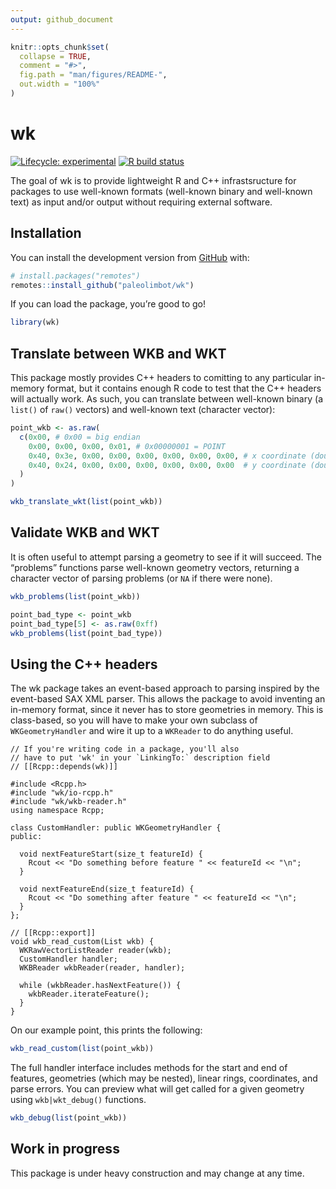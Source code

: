 ```yaml
---
output: github_document
---
```


<!-- README.md is generated from README.Rmd. Please edit that file -->

```r
knitr::opts_chunk$set(
  collapse = TRUE,
  comment = "#>",
  fig.path = "man/figures/README-",
  out.width = "100%"
)
```

# wk

<!-- badges: start -->
[![Lifecycle: experimental](https://img.shields.io/badge/lifecycle-experimental-orange.svg)](https://www.tidyverse.org/lifecycle/#experimental)
[![R build status](https://github.com/paleolimbot/wk/workflows/R-CMD-check/badge.svg)](https://github.com/paleolimbot/wk/actions)
<!-- badges: end -->

The goal of wk is to provide lightweight R and C++ infrastsructure for packages to use well-known formats (well-known binary and well-known text) as input and/or output without requiring external software.

## Installation

You can install the development version from [GitHub](https://github.com/) with:

``` r
# install.packages("remotes")
remotes::install_github("paleolimbot/wk")
```

If you can load the package, you're good to go!

```r
library(wk)
```

## Translate between WKB and WKT

This package mostly provides C++ headers to comitting to any particular in-memory format, but it contains enough R code to test that the C++ headers will actually work. As such, you can translate between well-known binary (a `list()` of `raw()` vectors) and well-known text (character vector):

```r
point_wkb <- as.raw(
  c(0x00, # 0x00 = big endian
    0x00, 0x00, 0x00, 0x01, # 0x00000001 = POINT
    0x40, 0x3e, 0x00, 0x00, 0x00, 0x00, 0x00, 0x00, # x coordinate (double)
    0x40, 0x24, 0x00, 0x00, 0x00, 0x00, 0x00, 0x00  # y coordinate (double)
  )
)

wkb_translate_wkt(list(point_wkb))
```

## Validate WKB and WKT

It is often useful to attempt parsing a geometry to see if it will succeed. The "problems" functions parse well-known geometry vectors, returning a character vector of parsing problems (or `NA` if there were none).

```r
wkb_problems(list(point_wkb))

point_bad_type <- point_wkb
point_bad_type[5] <- as.raw(0xff)
wkb_problems(list(point_bad_type))
```

## Using the C++ headers

The wk package takes an event-based approach to parsing inspired by the event-based SAX XML parser. This allows the package to avoid inventing an in-memory format, since it never has to store geometries in memory. This is class-based, so you will have to make your own subclass of `WKGeometryHandler` and wire it up to a `WKReader` to do anything useful.

```Rcpp
// If you're writing code in a package, you'll also
// have to put 'wk' in your `LinkingTo:` description field
// [[Rcpp::depends(wk)]]

#include <Rcpp.h>
#include "wk/io-rcpp.h"
#include "wk/wkb-reader.h"
using namespace Rcpp;

class CustomHandler: public WKGeometryHandler {
public:
  
  void nextFeatureStart(size_t featureId) {
    Rcout << "Do something before feature " << featureId << "\n";
  }
  
  void nextFeatureEnd(size_t featureId) {
    Rcout << "Do something after feature " << featureId << "\n";
  }
};

// [[Rcpp::export]]
void wkb_read_custom(List wkb) {
  WKRawVectorListReader reader(wkb);
  CustomHandler handler;
  WKBReader wkbReader(reader, handler);
  
  while (wkbReader.hasNextFeature()) {
    wkbReader.iterateFeature();
  }
}
```

On our example point, this prints the following:

```r
wkb_read_custom(list(point_wkb))
```

The full handler interface includes methods for the start and end of features, geometries (which may be nested), linear rings, coordinates, and parse errors. You can preview what will get called for a given geometry using `wkb|wkt_debug()` functions.

```r
wkb_debug(list(point_wkb))
```

## Work in progress

This package is under heavy construction and may change at any time.
